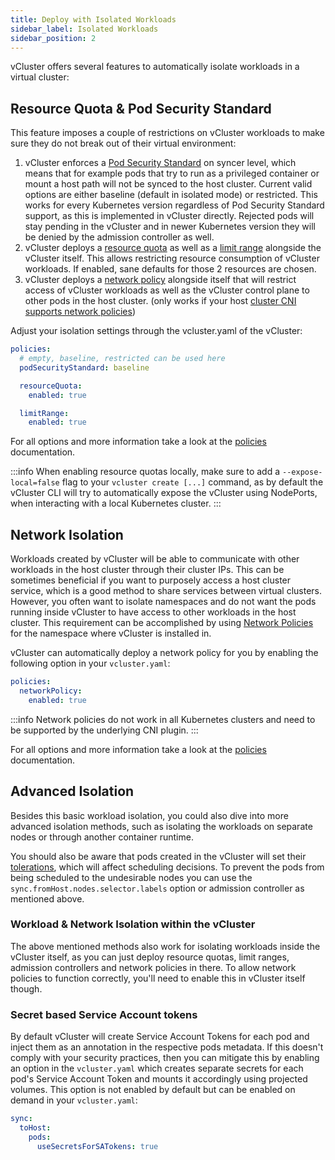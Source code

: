 ```yaml
---
title: Deploy with Isolated Workloads
sidebar_label: Isolated Workloads
sidebar_position: 2
---
```



vCluster offers several features to automatically isolate workloads in a virtual
cluster:

## Resource Quota & Pod Security Standard

This feature imposes a couple of restrictions on vCluster workloads to make sure
they do not break out of their virtual environment:

1. vCluster enforces a [Pod Security Standard](https://kubernetes.io/docs/concepts/security/pod-security-standards/)
on syncer level, which means that for example pods that try to run as a privileged
container or mount a host path will not be synced to the host cluster. Current valid
options are either baseline (default in isolated mode) or restricted. This works
for every Kubernetes version regardless of Pod Security Standard support, as this
is implemented in vCluster directly. Rejected pods will stay pending in the vCluster
and in newer Kubernetes version they will be denied by the admission controller
as well.
2. vCluster deploys a [resource quota](https://kubernetes.io/docs/concepts/policy/resource-quotas/)
as well as a [limit range](https://kubernetes.io/docs/concepts/policy/limit-range/)
alongside the vCluster itself. This allows restricting resource consumption of
vCluster workloads. If enabled, sane defaults for those 2 resources are chosen.
3. vCluster deploys a [network policy](https://kubernetes.io/docs/concepts/services-networking/network-policies/)
alongside itself that will restrict access of vCluster workloads as well as the
vCluster control plane to other pods in the host cluster. (only works if your host
[cluster CNI supports network policies](https://kubernetes.io/docs/concepts/services-networking/network-policies/#prerequisites))

Adjust your isolation settings through the vcluster.yaml of the vCluster:

```yaml
policies:
  # empty, baseline, restricted can be used here
  podSecurityStandard: baseline

  resourceQuota:
    enabled: true

  limitRange:
    enabled: true
```

For all options and more information take a look at the
[policies](/docs/vcluster/configure/vcluster-yaml/policies/) documentation.

:::info
When enabling resource quotas locally, make sure to add a `--expose-local=false`
flag to your `vcluster create [...]` command, as by default the vCluster CLI
will try to automatically expose the vCluster using NodePorts, when interacting
with a local Kubernetes cluster.
:::

<Policies/>

## Network Isolation

Workloads created by vCluster will be able to communicate with other workloads in
the host cluster through their cluster IPs. This can be sometimes beneficial if
you want to purposely access a host cluster service, which is a good method to
share services between virtual clusters. However, you often want to isolate namespaces
and do not want the pods running inside vCluster to have access to other workloads
in the host cluster. This requirement can be accomplished by using [Network Policies](https://kubernetes.io/docs/concepts/services-networking/network-policies/)
for the namespace where vCluster is installed in.

vCluster can automatically deploy a network policy for you by enabling the
following option in your `vcluster.yaml`:

```yaml
policies:
  networkPolicy:
    enabled: true
```

:::info
Network policies do not work in all Kubernetes clusters and need to be supported
by the underlying CNI plugin.
:::

For all options and more information take a look at the
[policies](/docs/vcluster/configure/vcluster-yaml/policies/) documentation.

<Policies/>

## Advanced Isolation

Besides this basic workload isolation, you could also dive into more advanced
isolation methods, such as isolating the workloads on separate nodes or through
another container runtime.

You should also be aware that pods created in the vCluster will set their
[tolerations](https://kubernetes.io/docs/concepts/scheduling-eviction/taint-and-toleration/),
which will affect scheduling decisions. To prevent the pods from being scheduled
to the undesirable nodes you can use the `sync.fromHost.nodes.selector.labels`
option or admission controller as mentioned above.

### Workload & Network Isolation within the vCluster

The above mentioned methods also work for isolating workloads inside the vCluster
itself, as you can just deploy resource quotas, limit ranges, admission controllers
and network policies in there. To allow network policies to function correctly,
you'll need to enable this in vCluster itself though.

### Secret based Service Account tokens

By default vCluster will create Service Account Tokens for each pod and inject
them as an annotation in the respective pods metadata. If this doesn't comply
with your security practices, then  you can mitigate this by enabling an option
in the `vcluster.yaml` which creates separate secrets for each pod's
Service Account Token and mounts it accordingly using projected volumes. This
option is not enabled by default but can be enabled on demand in your `vcluster.yaml`:

```yaml
sync:
  toHost:
    pods:
      useSecretsForSATokens: true
```
